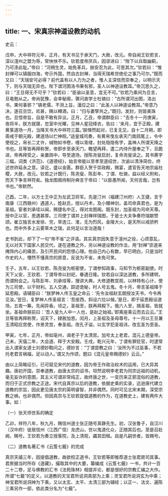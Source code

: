 ```yaml
---
---
---
```

title: 一、宋真宗神道设教的动机
---




史云：

戊申，大中祥符元年，正月，有天书见于承天门，大赦，改元。帝自闻王钦若言，深以澶州之盟为辱，常怏怏不乐。钦若度帝厌兵，因谬进曰：“陛下以兵取幽蓟，乃可涤此耻。”帝曰：“河朔生灵，始免革兵，朕安忍为此，可思其次。”钦若曰：“惟封禅可以镇服四海，夸示外国，然自古封禅，当得天瑞希世绝伦之事乃可尔。”既而又曰：“天瑞安可必得？前代盖有以人力为之者，惟人主深信而崇奉之，以明示天下，则与天瑞无异也。陛下谓河图洛书果有邪，圣人以神道设教耳。”帝沉思久之，曰：“王旦得无不可乎？”钦若曰：“臣谕以圣意，宜无不可。”钦若乃乘间为旦言，旦黾勉从之。帝尚犹豫，会幸秘阁，骤问直学士杜镐曰：“古所谓河出图，洛出书，果何事邪？”镐老儒，不测上旨，漫应之曰：“此圣人以神道设教耳。”帝意乃决，遂召旦饮，欢甚，赐以樽酒，曰：“归与妻孥共之。”既归，发封，则皆美珠也。旦悟帝旨，自是不敢有异议。正月，乙丑，帝谓群臣曰：“去冬十一月庚寅，夜将半，朕方就寝，忽室中光曜，见神人星冠绛衣，告曰：‘来月，宜于正殿，建黄箓道场一月，当降天书大中祥符三篇。’朕悚然起对，已复无见，自十二月朔，即斋戒于朝元殿，建道场以伫神贶。”适皇城司奏，有黄帛曳左承天门南鸱尾上，令中使视之，帛长二丈许，缄物如书卷，缠以青缕，封处隐隐有字，盖神人所谓天降之书也。旦等皆再拜称贺，帝即步至承天门，瞻望再拜，遣二内侍升屋奉之下，旦跪进，帝再拜受之，亲置舆中，导至道场，授陈尧叟启封，复命尧叟读之。其书黄字三幅，词类《洪范》、《道德经》，始言帝能以至孝至道绍世，次谕以清净简俭，终述世祚延永之意。读讫，盛以金匮。群臣入贺于崇政殿，赐宴，遣官告天地宗庙社稷，大赦，改元。钦若之计既行，陈尧叟、陈彭年、丁谓、杜镐，益以经义附和，而天下争言祥符矣。独龙图阁待制孙奭言于帝曰：“以臣愚所闻，天何言哉，岂有书也。”帝默然。

己酉，二年，以方士王中正为左武卫将军。先是汀州（福建汀州府）人王捷，言于南康（江西赣州）遇道人，姓赵氏，授以丹术，及小镮神剑，盖司命真君也，是为圣祖。宦者刘承珪以闻，赐捷名中正，得对龙图阁。既东封，加圣祖为司命天尊。授中正以官，恩遇甚厚。三司使丁谓并上封禅祥瑞图，于是士大夫争奏符瑞献赞颂。崔立独言水发徐、兖，旱连江、淮，无为烈风，金陵大火，是天所以戒骄矜也。而中外多上云雾草木之瑞，此何足以言治道哉！

史书到此，却下了一句“帝不省”之评语。其实真宗因失意于澶州之役，心烦意乱，无以对天下国家人民交代，遂在道教之外，另以神道设教的作法，用“封禅”崇道来掩饰内心的痛苦，及引开民间的怨恨心理。他自己内心有数，早已明白，只是当时作史的人，懵然不懂真宗的原意，反说为不省，未免可笑。

壬子，五年，以王钦若、陈尧叟为枢密使，丁谓参知政事，马知节为枢密副使。时天下乂安，王钦若、丁谓导帝以封祀，眷遇日隆。钦若自以深达道教，多所建明，而谓附会之。与陈彭年、刘承珪等，搜讲大典，大修道教宫观，以林特有心计，使为三司使，以干财利。五人交通，踪迹诡秘，时人号五鬼。冬十月，帝言圣祖降于延恩殿。语辅臣曰：“朕梦神人传玉皇之命云：‘先令汝祖赵玄朗授汝天书，今令再见汝。’翌日，复梦神人传圣祖言：‘吾座西，斜设六位以候。’是日，即于延恩殿设道场，五夜一筹。先闻异香。顷之，圣祖至，朕再拜殿下。俄六人至，揖圣祖，皆就坐。圣祖命朕前曰：‘吾人皇九人中一人也，是赵之始祖。’即离座乘云而去云云。”王旦等皆再拜称贺，诏天下，肄赦加恩。闰月，上圣祖及圣母尊号。十一月以王旦兼玉清昭应宫使，作景灵宫，奉圣祖。改孔子谥，以玄字犯圣祖讳，改玄圣为至圣。

甲寅，七年，正月，帝如亳州，谒老子于太清宫。加号太上老君，混元上德皇帝。己未，天僖二年，大会道、释于大安殿。壬戌，乾兴元年，丁谓有罪贬官，时逮常出入谓家女道士刘德妙鞫问之，德妙言：“丁谓尝教之曰：‘汝所为不过巫事，不若托老君言祸福，足以动人。’谓又为作颂，题曰《混元皇帝赐德妙》云云。”

由以上简略征引，已可窥见宋代的道教，因为帝王作政治权术的运用，已大异其趣。唐初开国，崇奉道教，由唐太宗的诏书，坦然说明李老君为同宗远祖的动机，毫无妄诈的意图，其主义可谓非常纯正，故终唐之世，一变历来正邪混俗的道教，而归于正式宗教之正途。宋代自真宗以后的道教，依据史乘的实录，远逊唐代建立道教的宗旨，因此更见唐太宗的英明睿智，并非偶然。同时可见北宋末期，深受宗教之祸，也非偶然。但因真宗与王钦若提倡道教的作为，在道教史上，建有两件大事。如：

（一）张天师世系的确定

乙卯，祥符八年，秋九月，赐信州道士张正随号真静先生。初，汉张鲁子，自汉川（汉中府）徙居信州（江西广信）龙虎山，世以鬼道化众，正随其后也。至是召赴阙，赐号。王钦若为奏立授箓院，及上清观，蠲其田租。自是凡嗣世者，皆赐号。

（二）道教名著汇书《云笈七籤》的完成

真宗天禧三年，因提倡道教，故欲校正道书，王钦若等即推荐道士张君房司其事。君房据当时所存《道藏》，撮取其中的大要，纂编成《云笈七籤》一书，共计一百二十二卷，足与佛教的汇书《法苑珠林》相提并论，都是很好的宗教汇编之大作。所谓“七籤”的定义，以道教的天宝君所说洞真部为上乘；灵宝君所说洞玄为中乘；神宝君所说洞神为下乘。又以太玄、太平、太清三部为辅经；以正一、法文、遍陈三乘另作一部，依此类分名为“七籤”。